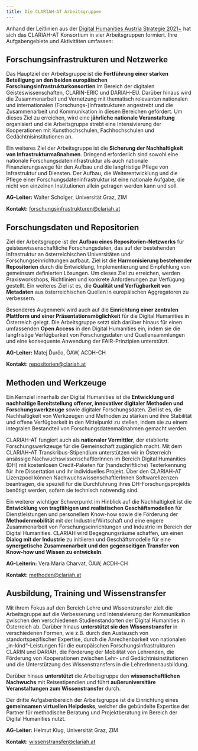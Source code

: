 ```yaml
---
title: Die CLARIAH-AT Arbeitsgruppen
---
```

Anhand der Leitlinien aus der [Digital Humanities Austria Strategie 2021+](http://gams.uni-graz.at/o:clariah.dha-strategie-2021) hat sich das CLARIAH-AT Konsortium in vier Arbeitsgruppen formiert. Ihre Aufgabengebiete und Aktivitäten umfassen:

## Forschungsinfrastrukturen und Netzwerke

Das Hauptziel der Arbeitsgruppe ist die **Fortführung einer starken Beteiligung an den beiden europäischen Forschungsinfrastrukturkonsortien** im Bereich der digitalen Geisteswissenschaften, CLARIN-ERIC und DARIAH-EU. Darüber hinaus wird die Zusammenarbeit und Vernetzung mit thematisch relevanten nationalen und internationalen (Forschungs-)Infrastrukturen angestrebt und die Zusammenarbeit und Kommunikation in diesen Bereichen gefördert. Um dieses Ziel zu erreichen, wird eine **jährliche nationale Veranstaltung** organisiert und die Arbeitsgruppe strebt eine Intensivierung der Kooperationen mit Kunsthochschulen, Fachhochschulen und Gedächtnisinstitutionen an.

Ein weiteres Ziel der Arbeitsgruppe ist die **Sicherung der Nachhaltigkeit von Infrastrukturmaßnahmen**. Dringend erforderlich sind sowohl eine nationale Forschungsdateninfrastruktur als auch nationale Finanzierungswege für den Aufbau und die langfristige Pflege von Infrastruktur und Diensten. Der Aufbau, die Weiterentwicklung und die Pflege einer Forschungsdateninfrastruktur ist eine nationale Aufgabe, die nicht von einzelnen Institutionen allein getragen werden kann und soll.

**AG-Leiter:** Walter Scholger, Universität Graz, ZIM

**Kontakt:** [forschungsinfrastrukturen@clariah.at](mailto:forschungsinfrastrukturen@clariah.at)

## Forschungsdaten und Repositorien

Ziel der Arbeitsgruppe ist der **Aufbau eines Repositorien-Netzwerks** für geisteswissenschaftliche Forschungsdaten, das auf der bestehenden Infrastruktur an österreichischen Universitäten und Forschungseinrichtungen aufbaut. Ziel ist die **Harmonisierung bestehender Repositorien** durch die Entwicklung, Implementierung und Empfehlung von gemeinsam definierten Lösungen. Um dieses Ziel zu erreichen, werden Praxisworkshops, Richtlinien und konkrete Anforderungen zur Verfügung gestellt. Ein weiteres Ziel ist es, die **Qualität und Verfügbarkeit von Metadaten** aus österreichischen Quellen in europäischen Aggregatoren zu verbessern.

Besonderes Augenmerk wird auch auf die **Einrichtung einer zentralen Plattform und einer Präsentationsmöglichkeit** für die Digital Humanities in Österreich gelegt. Die Arbeitsgruppe setzt sich darüber hinaus für einen umfassenden **Open Access** in den Digital Humanities ein, indem sie die langfristige Verfügbarkeit von Forschungsdaten und Quellensammlungen und eine konsequente Anwendung der FAIR-Prinzipien unterstützt.

**AG-Leiter:** Matej Ďurčo, ÖAW, ACDH-CH

**Kontakt:** [repositorien@clariah.at](mailto:repositorien@clariah.at)

## Methoden und Werkzeuge

Ein Kernziel innerhalb der Digital Humanities ist die **Entwicklung und nachhaltige Bereitstellung offener, innovativer digitaler Methoden und Forschungswerkzeuge** sowie digitaler Forschungsdaten. Ziel ist es, die Nachhaltigkeit von Werkzeugen und Methoden zu stärken und ihre Stabilität und offene Verfügbarkeit in den Mittelpunkt zu stellen, indem sie zu einem integralen Bestandteil von Forschungsdatenmaßnahmen gemacht werden.

CLARIAH-AT fungiert auch als **nationaler Vermittler**, der etablierte Forschungswerkzeuge für die Gemeinschaft zugänglich macht. Mit dem CLARIAH-AT Transkribus-Stipendium unterstützen wir in Österreich ansässige NachwuchswissenschaftlerInnen im Bereich Digital Humanities (DH) mit kostenlosen Credit-Paketen für (handschriftliche) Texterkennung für ihre Dissertation und ihr individuelles Projekt. Über den CLARIAH-AT Lizenzpool können NachwuchswissenschaftlerInnen Softwarelizenzen beantragen, die speziell für die Durchführung ihres DH-Forschungsprojekts benötigt werden, sofern sie technisch notwendig sind.

Ein weiterer wichtiger Schwerpunkt im Hinblick auf die Nachhaltigkeit ist die **Entwicklung von tragfähigen und realistischen Geschäftsmodellen** für Dienstleistungen und personellem Know-how sowie die Förderung der **Methodenmobilität** mit der Industrie/Wirtschaft und eine engere Zusammenarbeit von Forschungseinrichtungen und Industrie im Bereich der Digital Humanities. CLARIAH wird Begegnungsräume schaffen, um einen **Dialog mit der Industrie** zu initiieren und Geschäftsmodelle für eine **synergetische Zusammenarbeit und den gegenseitigen Transfer von Know-how und Wissen zu entwickeln**.

**AG-Leiterin:** Vera Maria Charvat, ÖAW, ACDH-CH

**Kontakt:** [methoden@clariah.at](mailto:methoden@clariah.at)

## Ausbildung, Training und Wissenstransfer

Mit ihrem Fokus auf den Bereich Lehre und Wissenstransfer zielt die Arbeitsgruppe auf die Verbesserung und Intensivierung der Kommunikation zwischen den verschiedenen Studienstandorten der Digital Humanities in Österreich ab. Darüber hinaus **unterstützt sie den Wissenstransfer** in verschiedenen Formen, wie z.B. durch den Austausch von standortspezifischer Expertise, durch die Anrechenbarkeit von nationalen „in-kind“-Leistungen für die europäischen Forschungsinfrastrukturen CLARIN und DARIAH, die Förderung der Mobilität von Lehrenden, die Förderung von Kooperationen zwischen Lehr- und Gedächtnisinstitutionen und die Unterstützung des Wissenstransfers in die LehrerInnenausbildung.

Darüber hinaus **unterstützt** die Arbeitsgruppe den **wissenschaftlichen Nachwuchs** mit Reisestipendien und führt **außeruniversitäre Veranstaltungen zum Wissenstransfer** durch.

Der dritte Aufgabenbereich der Arbeitsgruppe ist die Einrichtung eines **gemeinsamen virtuellen Helpdesks**, welcher die gebündelte Expertise der Partner für methodische Beratung und Projektberatung im Bereich der Digital Humanities nutzt.

**AG-Leiter:** Helmut Klug, Universität Graz, ZIM

**Kontakt:** [wissenstransfer@clariah.at](mailto:wissenstransfer@clariah.at)
